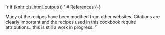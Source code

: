 `r if (knitr:::is_html_output()) '
# References {-}

Many of the recipes have been modified from other websites. Citations are clearly important and the recipes used in this cookbook require attributions...this is still a work in progress. 
'`
